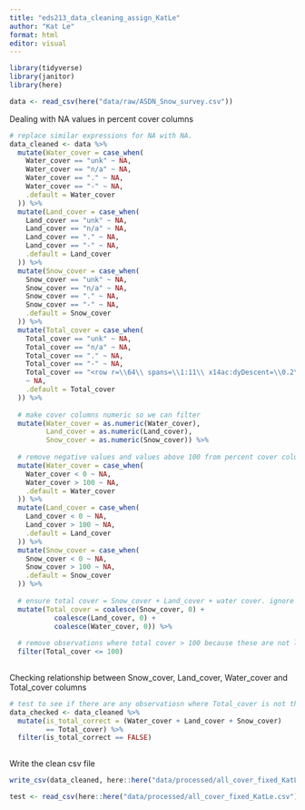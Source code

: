 ```yaml
---
title: "eds213_data_cleaning_assign_KatLe"
author: "Kat Le"
format: html
editor: visual
---
```


```r
library(tidyverse)
library(janitor)
library(here)
```

```r
data <- read_csv(here("data/raw/ASDN_Snow_survey.csv"))
```

Dealing with NA values in percent cover columns

```r
# replace similar expressions for NA with NA. 
data_cleaned <- data %>% 
  mutate(Water_cover = case_when(
    Water_cover == "unk" ~ NA,
    Water_cover == "n/a" ~ NA,
    Water_cover == "." ~ NA,
    Water_cover == "-" ~ NA,
    .default = Water_cover
  )) %>% 
  mutate(Land_cover = case_when(
    Land_cover == "unk" ~ NA,
    Land_cover == "n/a" ~ NA,
    Land_cover == "." ~ NA,
    Land_cover == "-" ~ NA,
    .default = Land_cover
  )) %>% 
  mutate(Snow_cover = case_when(
    Snow_cover == "unk" ~ NA,
    Snow_cover == "n/a" ~ NA,
    Snow_cover == "." ~ NA,
    Snow_cover == "-" ~ NA,
    .default = Snow_cover
  )) %>%
  mutate(Total_cover = case_when(
    Total_cover == "unk" ~ NA,
    Total_cover == "n/a" ~ NA,
    Total_cover == "." ~ NA,
    Total_cover == "-" ~ NA,
    Total_cover == "<row r=\\64\\ spans=\\1:11\\ x14ac:dyDescent=\\0.2\\>" 
    ~ NA,
    .default = Total_cover
  )) %>%
  
  # make cover columns numeric so we can filter
  mutate(Water_cover = as.numeric(Water_cover),
         Land_cover = as.numeric(Land_cover),
         Snow_cover = as.numeric(Snow_cover)) %>%
  
  # remove negative values and values above 100 from percent cover columns because those values do not make logical sense.
  mutate(Water_cover = case_when(
    Water_cover < 0 ~ NA,
    Water_cover > 100 ~ NA,
    .default = Water_cover
  )) %>% 
  mutate(Land_cover = case_when(
    Land_cover < 0 ~ NA,
    Land_cover > 100 ~ NA,
    .default = Land_cover
  )) %>% 
  mutate(Snow_cover = case_when(
    Snow_cover < 0 ~ NA,
    Snow_cover > 100 ~ NA,
    .default = Snow_cover
  )) %>% 
  
  # ensure total cover = Snow_cover + Land_cover + water cover. ignore NAs using coalesce() because you cannot add them. this allows us to maintain the data we do have
  mutate(Total_cover = coalesce(Snow_cover, 0) + 
           coalesce(Land_cover, 0) + 
           coalesce(Water_cover, 0)) %>% 
  
  # remove observations where total cover > 100 because these are not logical and there is no way of guessing which values are right or wrong. i would try to contact the observers to see if they remember, but i think it's safe to drop the observations so it doesn't interfere with future analyses
  filter(Total_cover <= 100)
  
```

Checking relationship between Snow_cover, Land_cover, Water_cover and Total_cover columns

```r
# test to see if there are any observatiosn where Total_cover is not the sum of the three cover columns
data_checked <- data_cleaned %>% 
  mutate(is_total_correct = (Water_cover + Land_cover + Snow_cover) 
         == Total_cover) %>% 
  filter(is_total_correct == FALSE)
  
```

Write the clean csv file

```r
write_csv(data_cleaned, here::here("data/processed/all_cover_fixed_KatLe.csv"))

test <- read_csv(here::here("data/processed/all_cover_fixed_KatLe.csv"))
```
